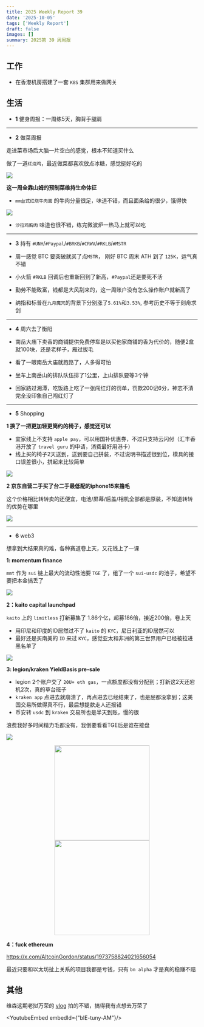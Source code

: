 ```yaml
---
title: 2025 Weekly Report 39
date: '2025-10-05'
tags: ['Weekly Report']
draft: false
images: []
summary: 2025第 39 周周报
---
```


<TOCInline toc={props.toc}/>

## 工作

- 在香港机房搭建了一套 `K8S` 集群用来做网关


## 生活

- **1** 健身周报：一周练5天，胸背手腿肩

---

- **2** 做菜周报

走进菜市场后大脑一片空白的感觉，根本不知道买什么

做了一道`红烧鸡`，最近做菜都喜欢放点冰糖，感觉挺好吃的

<div style={{display: "flex", justifyContent: "center"}}>
    <img
        style={{width: "500px"}}
        src="/static/images/2025-w39/chicken.jpg"
    />
</div>

**这一周全靠山姆的预制菜维持生命体征**

- `mm台式红烧牛肉面` 的牛肉分量很足，味道不错，而且面条给的很少，饿得快
<div style={{display: "flex", justifyContent: "center"}}>
    <img
        style={{width: "500px"}}
        src="/static/images/2025-w39/beefnoodle.jpg"
    />
</div>

- `沙拉鸡胸肉` 味道也很不错，练完微波炉一热马上就可以吃

---

- **3** 持有 `#UNH`/`#Paypal`/`#BRKB`/`#CRWV`/`#RKLB`/`#MSTR`

- 周一感觉 BTC 要突破就买了点`MSTR`， 刚好 BTC 周末 ATH 到了 `125K`，运气真不错
- 小火箭 `#RKLB` 回调后也重新回到了新高，`#Paypal`还是要死不活
- 勤劳不能致富，钱都是大风刮来的，这一周账户没有怎么操作账户就新高了
- 纳指和标普在`九月魔咒`的背景下分别涨了`5.61%`和`3.53%`, 参考历史不等于刻舟求剑

---

- **4** 周六去了衡阳

- 南岳大庙下卖香的商铺提供免费停车是以买他家商铺的香为代价的，随便2盒就100块，还是老样子，雁过拔毛
- 看了一眼南岳大庙就跑路了，人多得可怕
- 坐车上南岳山的排队队伍排了1公里，上山排队要等3个钟
- 回家路过湘潭，吃饭路上吃了一张闯红灯的罚单，罚款200记6分，神志不清完全没印象自己闯红灯了

---

- **5** Shopping

**1 换了一把更加轻更简约的椅子，感觉还可以**

- 宜家线上不支持 `apple pay`，可以用国补优惠券，不过只支持云闪付（汇丰香港开放了 `travel guru` 的申请，消费最好用港卡）
- 线上买的椅子2天送到，送到要自己拼装，不过说明书描述很到位，模具的接口误差很小，拼起来比较简单

<div style={{display: "flex", justifyContent: "center"}}>
    <img
        style={{width: "500px"}}
        src="/static/images/2025-w39/yizi.jpg"
    />
</div>

**2 京东自营二手买了台二手最低配的iphone15来撸毛**

这个价格相比转转卖的还便宜，电池/屏幕/后盖/相机全部都是原装，不知道转转的优势在哪里

<div style={{display: "flex", justifyContent: "center"}}>
    <img
        style={{width: "500px"}}
        src="/static/images/2025-w39/iphone15.jpg"
    />
</div>

---

- **6** web3

想拿到大结果真的难，各种赛道卷上天，又花钱上了一课

**1: momentum finance**

`mmt` 作为 `sui` 链上最大的流动性池要 `TGE` 了，组了一个 `sui-usdc` 的池子，希望不要把本金搞丢了

<div style={{display: "flex", justifyContent: "center"}}>
    <img
        style={{width: "500px"}}
        src="/static/images/2025-w39/mmt.png"
    />
</div>

**2：kaito capital launchpad**

`kaito` 上的 `limitless` 打新募集了 1.86个亿，超募186倍，接近200倍，卷上天

- 用印尼和印度的ID居然过不了 `kaito` 的 `KYC`，尼日利亚的ID居然可以
- 最好还是买南美的 `ID` 来过 `KYC`，感觉亚太和非洲的第三世界用户已经被拉进黑名单了

<div style={{display: "flex", justifyContent: "center"}}>
    <img
        style={{width: "500px"}}
        src="/static/images/2025-w39/kaito.png"
    />
</div>

**3: legion/kraken YieldBasis pre-sale**

- legion 2个账户交了 `20U+ eth gas`，一点额度都没有分配到；打新这2天还宕机2次，真的草台班子
- `kraken app` 点进去就崩溃了，再点进去已经结束了，也是屁都没拿到；这美国交易所做得真不行，最后想提款走人还报错
- 币安转 `usdc` 到 `kraken` 交易所也是半天到账，慢的很

浪费我好多时间精力毛都没有，我倒要看看TGE后是谁在接盘
<div style={{display: "flex", justifyContent: "center"}}>
    <img
        style={{width: "500px"}}
        src="/static/images/2025-w39/legion1.png"
    />
</div>
<center >
    <figure>
        <img  style={{margin: "0 ", display: "inline-block "}} src="/static/images/2025-w39/legion2.png" width="250" />
        <img  style={{margin: "0 ", display: "inline-block "}} src="/static/images/2025-w39/kraken1.jpg" width="250" />
    </figure>
</center>

**4：fuck ethereum**

https://x.com/AltcoinGordon/status/1973758824021656054

最近只要和以太坊扯上关系的项目我都是亏钱，只有 `bn alpha` 才是真的稳赚不赔

## 其他

维森这期老挝万荣的 [vlog](https://www.youtube.com/watch?v=blE-tuny-AM) 拍的不错，搞得我有点想去万荣了

<YoutubeEmbed embedId={"blE-tuny-AM"}/>
